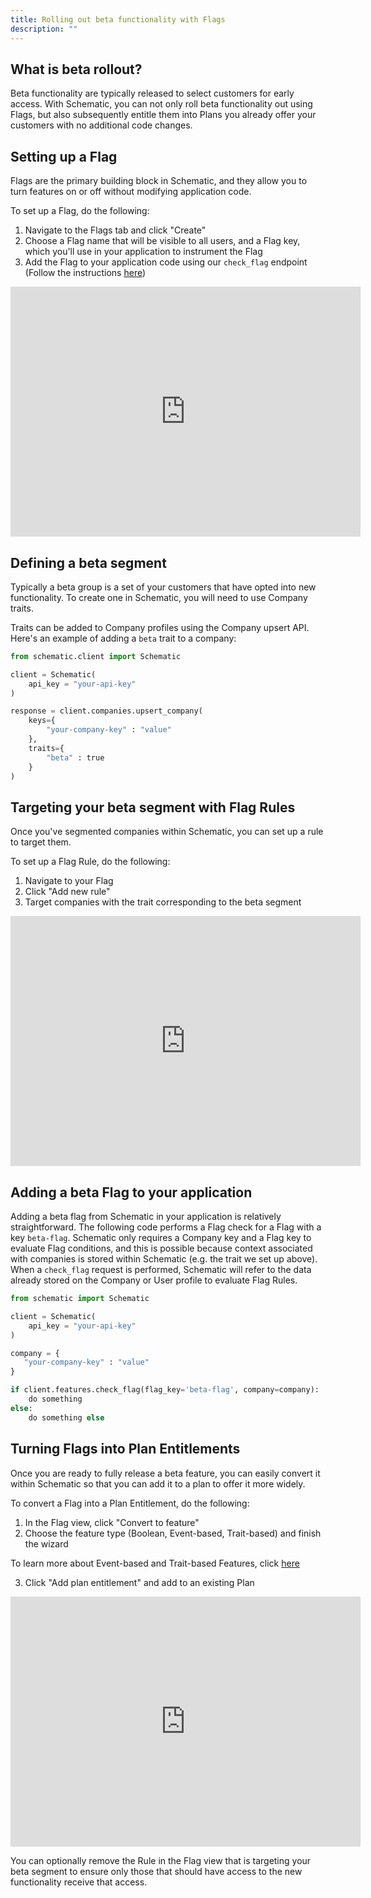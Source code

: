 ```yaml
---
title: Rolling out beta functionality with Flags
description: ""
---
```


## What is beta rollout?

Beta functionality are typically released to select customers for early access. With Schematic, you can not only roll beta functionality out using Flags, but also subsequently entitle them into Plans you already offer your customers with no additional code changes. 

## Setting up a Flag

Flags are the primary building block in Schematic, and they allow you to turn features on or off without modifying application code.

To set up a Flag, do the following:
1. Navigate to the Flags tab and click "Create"
2. Choose a Flag name that will be visible to all users, and a Flag key, which you'll use in your application to instrument the Flag
3. Add the Flag to your application code using our `check_flag` endpoint (Follow the instructions [here](/playbooks/rollout#adding-a-beta-flag-to-your-application))

<iframe
  width="560"
  height="400"
  src="https://schematichq-1.wistia.com/embed/iframe/hzujaixjw0"
  title="Add flag"
  frameBorder="0"
  allow="accelerometer; autoplay; clipboard-write; encrypted-media; gyroscope; picture-in-picture"
  allowFullScreen
></iframe>

## Defining a beta segment

Typically a beta group is a set of your customers that have opted into new functionality. To create one in Schematic, you will need to use Company traits.

Traits can be added to Company profiles using the Company upsert API. Here's an example of adding a `beta` trait to a company:

```python
from schematic.client import Schematic

client = Schematic(
    api_key = "your-api-key"
)

response = client.companies.upsert_company(
    keys={
        "your-company-key" : "value"
    },
    traits={
        "beta" : true
    }
)
```

## Targeting your beta segment with Flag Rules

Once you've segmented companies within Schematic, you can set up a rule to target them.

To set up a Flag Rule, do the following:
1. Navigate to your Flag
2. Click "Add new rule"
3. Target companies with the trait corresponding to the beta segment

<iframe
  width="560"
  height="400"
  src="https://schematichq-1.wistia.com/embed/iframe/4ifwaqd7jy"
  title="Add flag targeting"
  frameBorder="0"
  allow="accelerometer; autoplay; clipboard-write; encrypted-media; gyroscope; picture-in-picture"
  allowFullScreen
></iframe>

## Adding a beta Flag to your application

Adding a beta flag from Schematic in your application is relatively straightforward. The following code performs a Flag check for a Flag with a key `beta-flag`. Schematic only requires a Company key and a Flag key to evaluate Flag conditions, and this is possible because context associated with companies is stored within Schematic (e.g. the trait we set up above). When a `check_flag` request is performed, Schematic will refer to the data already stored on the Company or User profile to evaluate Flag Rules.

```python
from schematic import Schematic

client = Schematic(
    api_key = "your-api-key"
)

company = {
   "your-company-key" : "value"
}

if client.features.check_flag(flag_key='beta-flag', company=company):
    do something
else:
    do something else
```

## Turning Flags into Plan Entitlements

Once you are ready to fully release a beta feature, you can easily convert it within Schematic so that you can add it to a plan to offer it more widely.

To convert a Flag into a Plan Entitlement, do the following:
1. In the Flag view, click "Convert to feature"
2. Choose the feature type (Boolean, Event-based, Trait-based) and finish the wizard

<Info>To learn more about Event-based and Trait-based Features, click [here](/playbooks/metering)</Info>

3. Click "Add plan entitlement" and add to an existing Plan

<iframe
  width="560"
  height="400"
  src="https://schematichq-1.wistia.com/embed/iframe/r5scozc4xj"
  title="Add flag to plan"
  frameBorder="0"
  allow="accelerometer; autoplay; clipboard-write; encrypted-media; gyroscope; picture-in-picture"
  allowFullScreen
></iframe>

You can optionally remove the Rule in the Flag view that is targeting your beta segment to ensure only those that should have access to the new functionality receive that access.